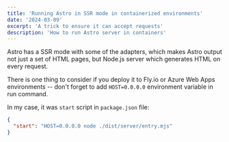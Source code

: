 ```yaml
---
title: 'Running Astro in SSR mode in containerized environments'
date: '2024-03-09'
excerpt: 'A trick to ensure it can accept requests'
description: 'How to run Astro server in containers'
---
```


Astro has a SSR mode with some of the adapters, which makes Astro output not just
a set of HTML pages, but Node.js server which generates HTML on every request.

There is one thing to consider if you deploy it to Fly.io or Azure Web Apps environments -- don't forget to add `HOST=0.0.0.0` environment variable in run command.

In my case, it was `start` script in `package.json` file:

```json
{
  "start": "HOST=0.0.0.0 node ./dist/server/entry.mjs"
}
```
